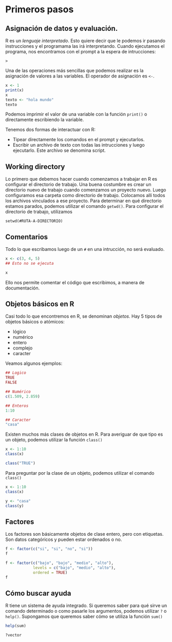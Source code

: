 # Primeros pasos

## Asignación de datos y evaluación.

R es un *lenguaje interpretado*. Esto quiere decir que le podemos ir pasando instrucciones y el programama las irá interpretando. Cuando ejecutamos el programa, nos encontramos con el prompt a la espera de intrucciones:

```
>
```

Una de las operaciones más sencillas que podemos realizar es la asignación de valores a las variables. El operador de asignación es `<-`.

```r
x <- 1
print(x)
x
texto <- "hola mundo"
texto
```

Podemos imprimir el valor de una variable con la función `print()` o directamente escribiendo la variable.

Tenemos dos formas de interactuar con R:

- Tipear directamente los comandos en el prompt y ejecutarlos.
- Escribir un archivo de texto con todas las intrucciones y luego ejecutarlo. Este archivo se denomina script.

## Working directory

Lo primero que debemos hacer cuando comenzamos a trabajar en R es configurar el directorio de trabajo. Una buena costumbre es crear un directorio nuevo de trabajo cuando comenzamos un proyecto nuevo. Luego configuramos esa carpeta como directorio de trabajo. Colocamos allí todos los archivos vinculados a ese proyecto. Para determinar en qué directorio estamos parados, podemos utilizar el comando `getwd()`. Para configurar el directorio de trabajo, utilizamos

```
setwd(#RUTA-A-DIRECTORIO)
```

## Comentarios

Todo lo que escribamos luego de un `#` en una intrucción, no será evaluado.

```r
x <- c(3, 4, 5)
## Esto no se ejecuta

x
```

Ello nos permite comentar el código que escribimos, a manera de documentación.

## Objetos básicos en R

Casi todo lo que encontremos en R, se denominan *objetos*. Hay 5 tipos de objetos básicos o atómicos:

* lógico
* numérico
* entero
* complejo
* caracter

Veamos algunos ejemplos:

```r
## Logico
TRUE
FALSE

## Numérico
c(1.509, 2.859)

## Enteros
1:10

## Caracter
"casa"
```

Existen muchos más clases de objetos en R. Para averiguar de que tipo es un objeto, podemos utilizar la función `class()`

```r
x <- 1:10
class(x)

class("TRUE")
```

Para preguntar por la clase de un objeto, podemos utilizar el comando `class()`

```r
x <- 1:10
class(x)

y <- "casa"
class(y)
```

## Factores
Los factores son básicamente objetos de clase entero, pero con etiquetas. Son datos categóricos y pueden estar ordenados o no.

```r
f <- factor(c("si", "si", "no", "si"))
f

f <- factor(c("bajo", "bajo", "medio", "alto"),
            levels = c("bajo", "medio", "alto"),
            ordered = TRUE)
f
```


## Cómo buscar ayuda

R tiene un sistema de ayuda integrado. Si queremos saber para qué sirve un comando determinado o como pasarle los argumentos, podemos utilizar `?` o `help()`. Supongamos que queremos saber cómo se utiliza la función `sum()`

```r
help(sum)

?vector
```


